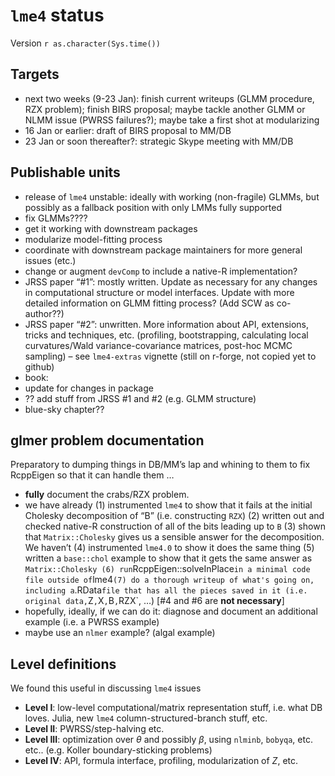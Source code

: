`lme4` status
========================================================

Version `r as.character(Sys.time())`

## Targets

* next two weeks (9-23 Jan): finish current writeups (GLMM procedure, RZX problem); finish BIRS proposal; maybe tackle another GLMM or NLMM issue (PWRSS failures?); maybe take a first shot at modularizing
* 16 Jan or earlier: draft of BIRS proposal to MM/DB
* 23 Jan or soon thereafter?: strategic Skype meeting with MM/DB

## Publishable units
* release of `lme4` unstable: ideally with working (non-fragile) GLMMs, but possibly as a fallback position with only LMMs fully supported
 * fix GLMMs????
 * get it working with downstream packages
  * modularize model-fitting process
  * coordinate with downstream package maintainers for more general issues (etc.)
  * change or augment `devComp` to include a native-R implementation?
* JRSS paper "#1": mostly written.  Update as necessary for any changes in computational structure or model interfaces. Update with more detailed information on GLMM fitting process? (Add SCW as co-author??)
* JRSS paper "#2": unwritten. More information about API, extensions, tricks and techniques, etc. (profiling, bootstrapping, calculating local curvatures/Wald variance-covariance matrices, post-hoc MCMC sampling) -- see `lme4-extras` vignette (still on r-forge, not copied yet to github)
* book:
 * update for changes in package
 * ?? add stuff from JRSS #1 and #2 (e.g. GLMM structure)
 * blue-sky chapter??
 
## glmer problem documentation
 
 Preparatory to dumping things in DB/MM's lap and whining to them to fix RcppEigen so that it can handle them ...
 
 * **fully** document the crabs/RZX problem.
  * we have already (1) instrumented `lme4` to show that it fails at the initial Cholesky decomposition of "B" (i.e. constructing `RZX`) (2) written out and checked native-R construction of all of the bits leading up to `B` (3) shown that `Matrix::Cholesky` gives us a sensible answer for the decomposition.  We haven't (4) instrumented `lme4.0` to show it does the same thing (5) written a `base::chol` example to show that it gets the same answer as `Matrix::Cholesky (6) run `RcppEigen::solveInPlace` in a minimal code file outside of `lme4` (7) do a thorough writeup of what's going on, including a `.RData` file that has all the pieces saved in it (i.e. original data, `Z`, `X`, `B`, `RZX`, ...) [#4 and #6 are **not necessary**]
* hopefully, ideally, if we can do it: diagnose and document an additional example (i.e. a PWRSS example)
 * maybe use an `nlmer` example?  (algal example)
 
## Level definitions

We found this useful in discussing `lme4` issues

* **Level I**: low-level computational/matrix representation stuff, i.e. what DB loves.  Julia, new `lme4` column-structured-branch stuff, etc.
* **Level II**: PWRSS/step-halving etc.
* **Level III**: optimization over $\theta$ and possibly $\beta$, using `nlminb`, `bobyqa`, etc. etc.. (e.g. Koller boundary-sticking problems)
* **Level IV**: API, formula interface, profiling, modularization of $Z$, etc.